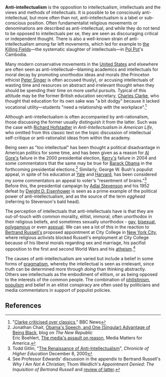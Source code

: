 {{subpages}}

'''Anti-intellectualism''' is the opposition to intellectualism, intellectuals and the views and methods of intellectuals. It is possible to be consciously anti-intellectual, but more often than not, anti-intellectualism is a label or sub-conscious position. Often fundamentalist religious movements or denominations are described as anti-intellectual, and while they do not tend to be opposed to intellectuals per se, they are seen as discouraging critical or independent thought. There is also a well-known strain of anti-intellectualism among far left movements, which led for example to [[the Killing Fields]]&mdash;the systematic slaughter of intellectuals&mdash;in [[Pol Pot]]'s Cambodia.

Many modern conservative movements in the [[United States]] and elsewhere are often seen as anti-intellectual&mdash;blaming academics and intellectuals for moral decay by promoting unorthodox ideas and morals (the Princeton ethicist [[Peter Singer]] is often accused thusly), or accusing intellectuals of wasting time and resources on abstract and irrelevant thought when they should be spending their time on more useful pursuits. Typical of this attitude may be the former British education secretary, [[Charles Clarke]], who thought that education for its own sake was "a bit dodgy" because it lacked vocational utility&mdash;students "need a relationship with the workplace".<ref>"[http://news.bbc.co.uk/1/hi/education/2712833.stm Clarke criticised over classics]," BBC News</ref>

Although anti-intellectualism is often accompanied by anti-rationalism, those discussing the former usually distinguish it from the latter. Such was the case with [[Richard Hofstadter]] in ''Anti-Intellectualism in American Life'', who omitted from this classic text on the topic discussion of intellectual self-critique or anti-rationalist ideas from within the academy.

Being seen as "too intellectual" has been thought a political disadvantage in American politics for some time, and has been given as a reason for [[Al Gore|Al Gore's]] failure in the 2000 presidential election, [[John Kerry|Kerry's]] failure in 2004 and some commentators that the same may be true for [[Barack Obama]] in the forthcoming presidential elections.<ref>Jonathan Chait, [http://blogs.tnr.com/tnr/blogs/the_plank/archive/2008/03/18/obama-s-speech-and-one-singular-advantage-of-being-black.aspx Obama's Speech, and One (Singular) Advantage of Being Black], blog on ''The New Republic''<br />Eric Boehlert, [http://mediamatters.org/columns/200706120005 The media's assault on reason], Media Matters for America.</ref> Similarly, George W. Bush's populist appeal, in spite of his education at [[Yale University|Yale]] and [[Harvard Business School|Harvard]], has been considered my some commentators an appeal to voter's "resentment of brains."<ref>Todd Gitlin, "[http://chronicle.com/free/v47/i15/15b00701.htm The Renaissance of Anti-Intellectualism]", ''Chronicle of Higher Education'' December 8, 2000</ref> Before this, the presidential campaign by [[Adlai Stevenson]] and his 1952 defeat by [[Dwight D. Eisenhower]] is seen as a prime example of the political power of anti-intellectualism, and as the source of the term ''egghead'' (referring to Stevenson's bald head).

The perception of intellectuals that anti-intellectuals have is that they are out-of-touch with common morality, elitist, immoral, often unorthodox in their religious beliefs, and sometimes sexually unorthodox - [[homosexuality|gay]], [[bisexuality|bisexual]], [[polygamy|polygamous]] or even [[asexuality|asexual]]. We can see a lot of this in the reaction to [[Bertrand Russell|Bertrand Russell's]] proposed appointment at City College in [[New York City]], where religious activists blocked Russell's employment at City College because of his liberal morals regarding sex and marriage, his pacifist opposition to the first and second World Wars and his [[atheism]].<ref>See Professor Edwards' discussion in the appendix to Bertrand Russell's ''Why I Am Not A Christian''; Thom Weidlich's ''Appointment Denied: The Inquisition of Bertrand Russell'' and [http://atheism.about.com/library/weekly/aa050300a.htm review of latter].</ref>

The causes of anti-intellectualism are varied but include a belief in some forms of [[pragmatism]], whereby the intellectual is seen as irrelevant, since truth can be determined more through ''doing'' than thinking abstractly. Others see intellectuals as the embodiment of elitism, or as being opposed to the interests of the common people. The combination of [[philistinism]], [[populism]] and belief in an elitist conspiracy are often used by politicians and media commentators in support of populist policies.



== References ==
<references />